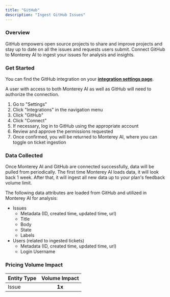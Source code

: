 ```yaml
---
title: "GitHub"
description: "Ingest GitHub Issues"
---
```


### Overview

GitHub empowers open source projects to share and improve projects and stay up to date on all the issues and requests users submit. Connect GitHub to Monterey AI to ingest your issues for analysis and insights.

### Get Started

You can find the GitHub integration on your **[integration settings page](https://app.monterey.ai/w/default/settings/integrations/github)**.

A user with access to both Monterey AI as well as GitHub will need to authorize the connection.

1. Go to "Settings"
2. Click "Integrations" in the navigation menu
3. Click "GitHub"
4. Click "Connect"
5. If necessary, log in to GitHub using the appropriate account
6. Review and approve the permissions requested
7. Once confirmed, you will be returned to Monterey AI, where you can toggle on ticket ingestion

### Data Collected

Once Monterey AI and GitHub are connected successfully, data will be pulled from periodically. The first time Monterey AI loads data, it will look back 1 week. After that, it will ingest all new data up to your plan's feedback volume limit.

The following data attributes are loaded from GitHub and utilized in Monterey AI for analysis:

- Issues
  - Metadata (ID, created time, updated time, url)
  - Title
  - Body
  - State
  - Labels
- Users (related to ingested tickets)
  - Metadata (ID, created time, updated time, url)
  - Login Username

### Pricing Volume Impact

| Entity Type | Volume Impact |
| :---------- | :-----------: |
| Issue       |    **1x**     |
